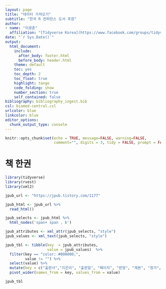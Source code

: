 ```yaml
---
layout: page
title: "데이터 가져오기"
subtitle: "한국 R 컨퍼런스 도서 후원"
author:
- name: "이광춘"
  affiliation: "[Tidyverse Korea](https://www.facebook.com/groups/tidyverse/)"
date: "`r Sys.Date()`"
output:
  html_document: 
    include:
      after_body: footer.html
      before_body: header.html
    theme: default
    toc: yes
    toc_depth: 2
    toc_float: true
    highlight: tango
    code_folding: show
    number_section: true
    self_contained: false
bibliography: bibliography_ingest.bib
csl: biomed-central.csl
urlcolor: blue
linkcolor: blue
editor_options: 
  chunk_output_type: console
---
```


```r
knitr::opts_chunk$set(echo = TRUE, message=FALSE, warning=FALSE,
                      comment="", digits = 3, tidy = FALSE, prompt = FALSE, fig.align = 'center')

```

# 책 한권 {#get-one-book}

```r
library(tidyverse)
library(rvest)
library(xml2)

jpub_url <- "https://jpub.tistory.com/1177"

jpub_html <- jpub_url %>% 
  read_html()

jpub_selects <- jpub_html %>% 
  html_nodes('span+ span , b')

jpub_attributes <- xml_attr(jpub_selects, "style")
jpub_values <- xml_text(jpub_selects, "style")

jpub_tbl <- tibble(key  = jpub_attributes, 
                   value = jpub_values)  %>% 
  filter(key == "color: #000000;", 
         value != "") %>% 
  select(value) %>% 
  mutate(key = c("출판사","지은이", "출판일", "페이지", "판형", "제본", "정가", "ISBN", "키워드", "분야")) %>% 
  pivot_wider(names_from = key, values_from = value)

jpub_tbl
```


